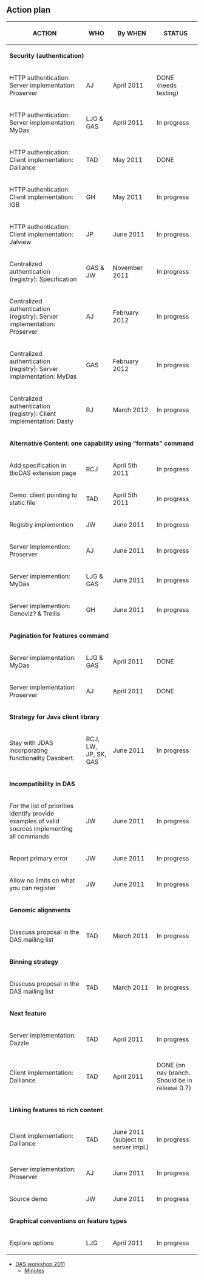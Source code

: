 == Action plan ==
{|border="1" cellpadding="2" style="border-collapse: separate; border-spacing: 0; border-width: 1px; border-style: solid; border-color: #000; padding: 0"
|- style="background:silver"
! ACTION
! WHO
! By WHEN
! STATUS
|-  style="background:#ffdead;"
| colspan="4" | '''Security (authentication)'''
|-
| HTTP authentication: Server implementation: Proserver
| AJ
| April 2011
| DONE (needs testing) 
|-
| HTTP authentication: Server implementation: MyDas
| LJG & GAS
| April 2011
| In progress 
|-
| HTTP authentication: Client implementation: Dalliance
| TAD
| May 2011
| DONE 
|-
| HTTP authentication: Client implementation: IGB
| GH
| May 2011
| In progress 
|-
| HTTP authentication: Client implementation: Jalview
| JP
| June 2011
| In progress 
|-
| Centralized authentication (registry): Specification 
| GAS & JW
| November 2011
| In progress 
|-
| Centralized authentication (registry): Server implementation: Proserver 
| AJ
| February 2012
| In progress 
|-
| Centralized authentication (registry): Server implementation: MyDas 
| GAS
| February 2012
| In progress 
|-
| Centralized authentication (registry): Client implementation: Dasty 
| RJ
| March 2012
| In progress 
|-  style="background:#ffdead;"
| colspan="4" | '''Alternative Content: one capability using “formats” command'''
|-
| Add specification in BioDAS extension page
| RCJ
| April 5th 2011
| In progress 
|-
| Demo: client pointing to static file
| TAD
| April 5th 2011
| In progress 
|-
| Registry implemention
| JW
| June 2011
| In progress 
|-
| Server implemention: Proserver
| AJ
| June 2011
| In progress 
|-
| Server implemention: MyDas
| LJG & GAS
| June 2011
| In progress 
|-
| Server implemention: Genoviz? & Trellis
| GH
| June 2011
| In progress 
|-  style="background:#ffdead;"
| colspan="4" | '''Pagination for features command'''
|-
| Server implementation: MyDas
| LJG & GAS
| April 2011
| DONE 
|-
| Server implementation: Proserver
| AJ
| April 2011
| DONE
|-  style="background:#ffdead;"
| colspan="4" | '''Strategy for Java client library'''
|-
| Stay with JDAS incorporating functionality Dasobert.
| RCJ, LW, JP, SK, GAS
| June 2011
| In progress 
|-  style="background:#ffdead;"
| colspan="4" | '''Incompatibility in DAS'''
|-
| For the list of priorities identify provide examples of valid sources implementing all commands
| JW
| June 2011
| In progress 
|-
| Report primary error
| JW
| June 2011
| In progress 
|-
| Allow no limits on what you can register
| JW
| June 2011
| In progress 
|-  style="background:#ffdead;"
| colspan="4" | '''Genomic alignments'''
|-
| Disscuss proposal in the DAS mailing list
| TAD
| March 2011
| In progress 
|-  style="background:#ffdead;"
| colspan="4" | '''Binning strategy'''
|-
| Disscuss proposal in the DAS mailing list
| TAD
| March 2011
| In progress 
|-  style="background:#ffdead;"
| colspan="4" | '''Next feature'''
|-
| Server implementation: Dazzle
| TAD
| April 2011
| In progress 
|-
| Client implementation: Dalliance
| TAD
| April 2011
| DONE (on nav branch.  Should be in release 0.7) 
|-  style="background:#ffdead;"
| colspan="4" | '''Linking features to rich content'''
|-
| Client implementation: Dalliance
| TAD
| June 2011 (subject to server impl.)
| In progress 
|-
| Server implementation: Proserver
| AJ
| June 2011
| In progress 
|-
| Source demo
| JW
| June 2011
| In progress 
|-  style="background:#ffdead;"
| colspan="4" | '''Graphical conventions on feature types'''
|-
| Explore options
| LJG
| April 2011
| In progress 
|}


* [[DASWorkshop2011|DAS workshop 2011]]
** [[DASWorkshop2011/day3/minutes|Minutes]]